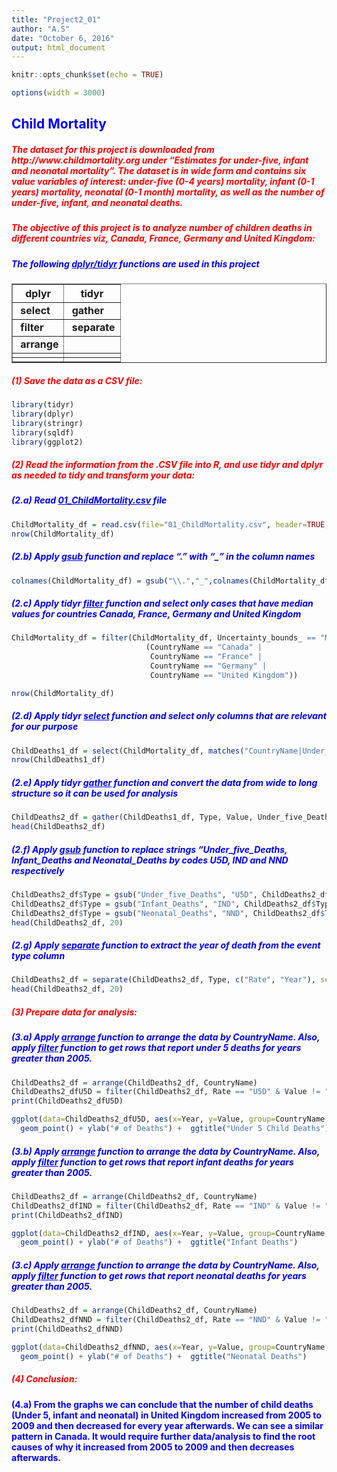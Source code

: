 ```yaml
---
title: "Project2_01"
author: "A.S"
date: "October 6, 2016"
output: html_document
---
```


```r
knitr::opts_chunk$set(echo = TRUE)
```
```r
options(width = 3000)
```

## <span style="color:blue"><b>Child Mortality</b></span>

##### <span style="color:red"><b>The dataset for this project is downloaded from http://www.childmortality.org under “Estimates for under-five, infant and neonatal mortality”. The dataset is in wide form and contains six value variables of interest: under-five (0-4 years) mortality, infant (0-1 years) mortality, neonatal (0-1 month) mortality, as well as the number of under-five, infant, and neonatal deaths.</b></span>

##### <span style="color:red"><b>The objective of this project is to analyze number of children deaths in different countries viz, Canada, France, Germany and United Kingdom:</b></span>

##### <span style="color:blue"><b>The following <u>dplyr/tidyr</u> functions are used in this project</b></span>
<table border="1" width="200">
<tr><th><b>dplyr</b></th><th><b>tidyr</b></th></tr>
<tr><td><b>&nbsp;select</b></td><td><b>&nbsp;gather</b></td></tr>
<tr><td><b>&nbsp;filter</b></td><td><b>&nbsp;separate</b></td></tr>
<tr><td><b>&nbsp;arrange</b></td><td></td></tr>
<tr><td></td><td></td></tr>
<tr><td></td><td></td></tr>
</table>

##### <span style="color:red"><b> (1) Save the data as a CSV file:</b></span>

```r
library(tidyr)
library(dplyr)
library(stringr)
library(sqldf)
library(ggplot2)
```

##### <span style="color:red"><b> (2) Read the information from the .CSV file into R, and use tidyr and dplyr as needed to tidy and transform your data:</b></span>
##### <span style="color:blue"><b>(2.a) Read <i><u>01_ChildMortality.csv</i></u> file</b></span>

```r
ChildMortality_df = read.csv(file="01_ChildMortality.csv", header=TRUE, sep=",", skip = 6)
nrow(ChildMortality_df)
```

##### <span style="color:blue"><b> (2.b) Apply <i><u>gsub</u></i> function and replace "." with "_" in the column names</b></span>
```r
colnames(ChildMortality_df) = gsub("\\.","_",colnames(ChildMortality_df))
```

##### <span style="color:blue"><b> (2.c) Apply tidyr <i><u>filter</u></i> function and select only cases that have median values for countries Canada, France, Germany and United Kingdom</b></span>
```r
ChildMortality_df = filter(ChildMortality_df, Uncertainty_bounds_ == "Median" &
                              (CountryName == "Canada" |
                               CountryName == "France" |
                               CountryName == "Germany" |
                               CountryName == "United Kingdom"))

nrow(ChildMortality_df)
```

##### <span style="color:blue"><b> (2.d) Apply tidyr <i><u>select</u></i> function and select only columns that are relevant for our purpose</b></span>
```r
ChildDeaths1_df = select(ChildMortality_df, matches("CountryName|Under_five_Deaths|Infant_Deaths|Neonatal_Deaths"))
nrow(ChildDeaths1_df)
```

##### <span style="color:blue"><b> (2.e) Apply tidyr <i><u>gather</u></i> function and convert the data from wide to long structure so it can be used for analysis</b></span>
```r
ChildDeaths2_df = gather(ChildDeaths1_df, Type, Value, Under_five_Deaths_1950:Neonatal_Deaths_2015)
head(ChildDeaths2_df)
```

##### <span style="color:blue"><b> (2.f) Apply <i><u>gsub</u></i> function to replace strings "Under_five_Deaths, Infant_Deaths and Neonatal_Deaths by codes U5D, IND and NND respectively</b></span>
```r
ChildDeaths2_df$Type = gsub("Under_five_Deaths", "U5D", ChildDeaths2_df$Type)
ChildDeaths2_df$Type = gsub("Infant_Deaths", "IND", ChildDeaths2_df$Type)
ChildDeaths2_df$Type = gsub("Neonatal_Deaths", "NND", ChildDeaths2_df$Type)
head(ChildDeaths2_df, 20)
```

##### <span style="color:blue"><b> (2.g) Apply <i><u>separate</u></i> function to extract the year of death from the event type column</b></span>
```r
ChildDeaths2_df = separate(ChildDeaths2_df, Type, c("Rate", "Year"), sep = "_")
head(ChildDeaths2_df, 20)
```
##### <span style="color:red"><b> (3) Prepare data for analysis:</b></span>
##### <span style="color:blue"><b>(3.a) Apply <i><u>arrange</u></i> function to arrange the data by CountryName. Also, apply <i><u>filter</u></i> function to get rows that report under 5 deaths for years greater than 2005.</b></span>
```r
ChildDeaths2_df = arrange(ChildDeaths2_df, CountryName)
ChildDeaths2_dfU5D = filter(ChildDeaths2_df, Rate == "U5D" & Value != "NA" & Year>=2005)
print(ChildDeaths2_dfU5D)

ggplot(data=ChildDeaths2_dfU5D, aes(x=Year, y=Value, group=CountryName, color=CountryName)) +  geom_line() + 
  geom_point() + ylab("# of Deaths") +  ggtitle("Under 5 Child Deaths")
```

##### <span style="color:blue"><b>(3.b) Apply <i><u>arrange</u></i> function to arrange the data by CountryName. Also, apply <i><u>filter</u></i> function to get rows that report infant deaths for years greater than 2005.</b></span>
```r
ChildDeaths2_df = arrange(ChildDeaths2_df, CountryName)
ChildDeaths2_dfIND = filter(ChildDeaths2_df, Rate == "IND" & Value != "NA" & Year>=2005)
print(ChildDeaths2_dfIND)

ggplot(data=ChildDeaths2_dfIND, aes(x=Year, y=Value, group=CountryName, color=CountryName)) +  geom_line() + 
  geom_point() + ylab("# of Deaths") +  ggtitle("Infant Deaths")
```

##### <span style="color:blue"><b>(3.c) Apply <i><u>arrange</u></i> function to arrange the data by CountryName. Also, apply <i><u>filter</u></i> function to get rows that report neonatal deaths for years greater than 2005.</b></span>
```r
ChildDeaths2_df = arrange(ChildDeaths2_df, CountryName)
ChildDeaths2_dfNND = filter(ChildDeaths2_df, Rate == "NND" & Value != "NA" & Year>=2005)
print(ChildDeaths2_dfNND)

ggplot(data=ChildDeaths2_dfNND, aes(x=Year, y=Value, group=CountryName, color=CountryName)) +  geom_line() + 
  geom_point() + ylab("# of Deaths") +  ggtitle("Neonatal Deaths")
```

##### <span style="color:red"><b> (4) Conclusion:</b></span>
<span style="color:blue"><b>(4.a) From the graphs we can conclude that the number of child deaths (Under 5, infant and neonatal) in United Kingdom increased from 2005 to 2009 and then decreased for every year afterwards. We can see a similar pattern in Canada. It would require further data/analysis to find the root causes of why it increased from 2005 to 2009 and then decreases afterwards.
<br/>
<br/>
</b></span></b></span>